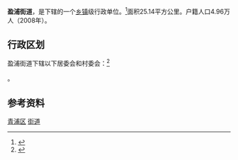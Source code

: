{{中国乡级行政区|31/01/18/002/000}}

'''盈浦街道'''，是{{PRC admin/fullname|31/01/18/002/000|3}}下辖的一个[[乡镇|乡镇]]级行政单位。<ref>{{PRC admin/ref sgc|{{PRC admin/parent|31/01/18/002/000}}}}</ref>面积25.14平方公里。户籍人口4.96万人（2008年）。

== 行政区划 ==

盈浦街道下辖以下居委会和村委会：<ref>{{PRC admin/ref sgc|31/01/18/002/000}}</ref>

{{PRC admin/children|31/01/18/002/000}}。

== 参考资料 ==

{{Reflist|2}}

{{青浦区行政区划}}
{{上海市功能性区域}}
{{上海市历史文化风貌区}}
{{上海行政区划小作品}}

[[Category:上海市街道_(行政区划)|青浦区]]
[[Category:青浦区行政区划|街道]]